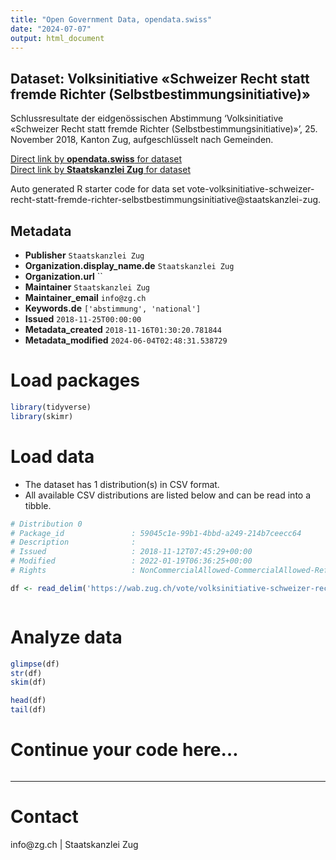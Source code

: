 ```yaml
---
title: "Open Government Data, opendata.swiss"
date: "2024-07-07"
output: html_document
---
```


## Dataset: Volksinitiative «Schweizer Recht statt fremde Richter (Selbstbestimmungsinitiative)»

Schlussresultate der eidgenössischen Abstimmung 'Volksinitiative «Schweizer Recht statt fremde Richter (Selbstbestimmungsinitiative)»', 25. November 2018, Kanton Zug, aufgeschlüsselt nach Gemeinden.

[Direct link by **opendata.swiss** for dataset](https://opendata.swiss/de/dataset/volksinitiative-schweizer-recht-statt-fremde-richter-selbstbestimmungsinitiative)<br>
[Direct link by **Staatskanzlei Zug** for dataset](https://wab.zug.ch/vote/volksinitiative-schweizer-recht-statt-fremde-richter-selbstbestimmungsinitiative/data)

Auto generated R starter code for data set vote-volksinitiative-schweizer-recht-statt-fremde-richter-selbstbestimmungsinitiative@staatskanzlei-zug.

## Metadata

- **Publisher** `Staatskanzlei Zug`
- **Organization.display_name.de** `Staatskanzlei Zug`
- **Organization.url** ``
- **Maintainer** `Staatskanzlei Zug`
- **Maintainer_email** `info@zg.ch`
- **Keywords.de** `['abstimmung', 'national']`
- **Issued** `2018-11-25T00:00:00`
- **Metadata_created** `2018-11-16T01:30:20.781844`
- **Metadata_modified** `2024-06-04T02:48:31.538729`


# Load packages

```r

library(tidyverse)
library(skimr)

```

# Load data

-   The dataset has 1 distribution(s) in CSV format.
-   All available CSV distributions are listed below and can be read into a tibble.

```r

# Distribution 0
# Package_id               : 59045c1e-99b1-4bbd-a249-214b7ceecc64
# Description              : 
# Issued                   : 2018-11-12T07:45:29+00:00
# Modified                 : 2022-01-19T06:36:25+00:00
# Rights                   : NonCommercialAllowed-CommercialAllowed-ReferenceRequired

df <- read_delim('https://wab.zug.ch/vote/volksinitiative-schweizer-recht-statt-fremde-richter-selbstbestimmungsinitiative/data-csv')



```

# Analyze data

```r

glimpse(df)
str(df)
skim(df)

head(df)
tail(df)

```

# Continue your code here...

```r

```

------------------------------------------------------------------------

# Contact

info@zg.ch | Staatskanzlei Zug
